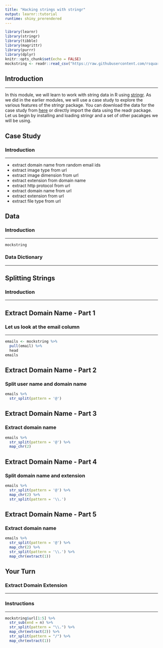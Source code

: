 ```yaml
---
title: "Hacking strings with stringr"
output: learnr::tutorial
runtime: shiny_prerendered
---
```


```r
library(learnr)
library(stringr)
library(tibble)
library(magrittr)
library(purrr)
library(dplyr)
knitr::opts_chunk$set(echo = FALSE)
mockstring <- readr::read_csv("https://raw.githubusercontent.com/rsquaredacademy/datasets/master/mock_strings.csv")
```

## Introduction

<hr>

In this module, we will learn to work with string data in R using [stringr](http://stringr.tidyverse.org). As we did in the earlier modules, we will use a case study to explore the various features of the stringr package. You can
download the data for the case study from [here](https://raw.githubusercontent.com/rsquaredacademy/datasets/master/mock_strings.csv) or directly import the data using the readr package.  Let us begin by installing and loading stringr and a set of other pacakges we will be using.


## Case Study

### Introduction

<hr>

- extract domain name from random email ids
- extract image type from url
- extract image dimension from url
- extract extension from domain name
- extract http protocol from url
- extract domain name from url
- extract extension from url
- extract file type from url


## Data

### Introduction

<hr>

```r
mockstring
```

### Data Dictionary

<hr>

## Splitting Strings

### Introduction

<hr>

## Extract Domain Name - Part 1

### Let us look at the email column

<hr>

```r
emails <- mockstring %>%
  pull(email) %>%
  head 
emails
```

## Extract Domain Name - Part 2

### Split user name and domain name

```r
emails %>%
  str_split(pattern = '@')
```

## Extract Domain Name - Part 3

### Extract domain name

```r
emails %>%
  str_split(pattern = '@') %>%
  map_chr(2)
```

## Extract Domain Name - Part 4

### Split domain name and extension 

```r
emails %>%
  str_split(pattern = '@') %>%
  map_chr(2) %>%
  str_split(pattern = '\\.')
```

## Extract Domain Name - Part 5

### Extract domain name

```r
emails %>%
  str_split(pattern = '@') %>%
  map_chr(2) %>%
  str_split(pattern = '\\.') %>%
  map_chr(extract(1))
```

## Your Turn

### Extract Domain Extension

<hr>

### Instructions 

<hr>

```r
mockstring$url[1:5] %>%
  str_sub(end = n) %>%
  str_split(pattern = "\\.") %>%
  map_chr(extract(2)) %>%
  str_split(pattern = "/") %>%
  map_chr(extract(1))
```
